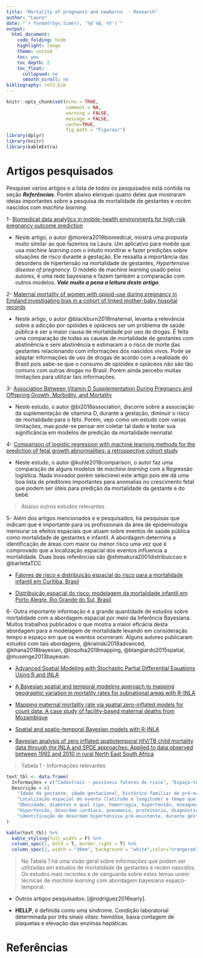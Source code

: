 ```yaml
---
title: "Mortality of pregnants and newborns  - Research"
author: "Laura"
date: "`r format(Sys.time(), '%d %B, %Y')`"
output:
  html_document:
    code_folding: hide
    highlight: tango
    theme: united
    toc: yes
    toc_depth: 2
    toc_float:
      collapsed: no
      smooth_scroll: no
bibliography: ref1.bib
---
```


```r
knitr::opts_chunk$set(echo = TRUE,
                      comment = NA,
                      warning = FALSE,
                      message = FALSE,
                      cache=TRUE,
                      fig.path = "Figuras/")
library(dplyr)
library(knitr)
library(kableExtra)
```



# Artigos pesquisados

Pesquisei vários artigos e a lista de todos os pesquisados está contida na seção ***Referências***. Porém abaixo elenquei quatro deles que mostraram ideias importantes sobre a pesquisa de mortalidade de gestantes e recém nascidos com *machine learning*.

1- [Biomedical data analytics in mobile-health environments for high-risk pregnancy outcome prediction](https://link.springer.com/article/10.1007/s12652-019-01230-4)

  - Neste artigo, o autor @moreira2019biomedical, mostra uma proposta muito similar ao que fazemos na Laura. Um aplicativo para *mobile* que usa *machine learning* com o intuito monitirar e fazer predições sobre situações de risco durante a gestação. Ele ressalta a importância das desordens de hipertensão na mortalidade de gestantes, *Hypertensive disease of pregnancy*. O modelo de machine learning usado pelos autores, é uma rede bayesiana e fazem também a comparação com outros modelos. ***Vale muito a pena a leitura deste artigo***.
  
2- [Maternal mortality of women with opioid-use during pregnancy in England:investigating bias in a cohort of linked mother-baby hospital records](https://ijpds.org/article/view/895)

  - Neste artigo, o autor @blackburn2018maternal, levanta a relevância sobre a adicção por opióides e opiáceos ser um problema de saúde pública e ser a maior causa de mortalidade por uso de drogas. É feita uma comparação de todas as causas de mortalidade de gestantes com abstinência e sem abstinência e estimaram a o risco de morte das gestantes relacionando com informações dos nascidos vivos. Pode se adaptar informações de uso de drogas de acordo com a realidade do Brasil pois sabe-se que o consumo de opióides e opiáceos não são tão comuns com outras drogas no Brasil. Porém ainda percebo muitas limitações para utilizar tais informações.

3- [Association Between Vitamin D Supplementation During Pregnancy and Offspring Growth, Morbidity, and Mortality](https://jamanetwork.com/journals/jamapediatrics/article-abstract/2681636)

  - Neste estudo, o autor @bi2018association, discorre sobre a associação da suplementação de vitamina D, durante a gestação, diminuir o risco de mortalidade para o feto. Porém, vejo como um estudo com varias limitações, mas pode-se pensar em coletar tal dado e testar sua significância em modelos de predição da mortalidade neonatal.
  
4- [Comparison of logistic regression with machine learning methods for the prediction of fetal growth abnormalities: a retrospective cohort study](https://bmcpregnancychildbirth.biomedcentral.com/articles/10.1186/s12884-018-1971-2)

  - Neste estudo, o autor @kuhle2018comparison, o autor faz uma comparação de alguns modelos de *machine learning* com a Regressão logística. Nada inovador porém selecionei este artigo pois ele dá uma boa lista de preditores importantes para anomalias no crescimento fetal que podem ser úteis para predição da mortalidade da gestante e do bebê.

> Abaixo outros estudos relevantes

5- Além dos artigos mencionados e e pesquisados, há pesquisas que indicam que é importante para os profissionais da área de epidemiologia mensurar os efeitos espaciais que atuam sobre eventos de saúde pública como mortalidade de gestantes e infantil. A abordagem determina a identificação de áreas com maior ou menor risco uma vez que é comprovado que a localização espacial dos eventos influencia a mortalidade. Duas boas referências são @shimakura2001distribuiccao e @barlettaTCC

  - [Fatores de risco e distribuição espacial do risco para a mortalidade infantil em Curitiba, Brasil](http://www.leg.ufpr.br/lib/exe/fetch.php/projetos:tcc_versao_final1.pdf)
  
  - [Distribuição espacial do risco: modelagem da mortalidade infantil em Porto Alegre, Rio Grande do Sul, Brasil](https://www.scielosp.org/article/csp/2001.v17n5/1251-1261/pt/)
  
6- Outra importante informação é a grande quantidade de estudos sobre mortalidade com a abordagem espacial por meio da Inferência Bayesiana. Muitos trabalhos publicados o que mostra a maior eficácia desta abordagem para a modelagem de mortalidade levando em consideração tempo e espaço em que os eventos ocorreram. Alguns autores publicaram estudos com tais abordagens, @krainski2018advanced, @khana2018bayesian, @loquiha2018mapping, @blangiardo2015spatial, @musenge2013bayesian.

  - [Advanced Spatial Modeling with Stochastic Partial Differential Equations Using R and INLA](https://www.taylorfrancis.com/books/9780429629853)
  
  - [A Bayesian spatial and temporal modeling approach to mapping geographic variation in mortality rates for subnational areas with R-INLA](A Bayesian spatial and temporal modeling approach to mapping geographic variation in mortality rates for subnational areas with R-INLA)
  
  - [Mapping maternal mortality rate via spatial zero-inflated models for count data: A case study of facility-based maternal deaths from Mozambique](https://journals.plos.org/plosone/article?id=10.1371/journal.pone.0202186) 
  
  - [Spatial and spatio-temporal Bayesian models with R-INLA](https://books.google.com.br/books?hl=en&lr=&id=--HuBgAAQBAJ&oi=fnd&pg=PA259&dq=Spatial+and+spatio-temporal+Bayesian+models+with+R-INLA&ots=VTEBD3sgRX&sig=2rfXYJJDy7qUNsJPRgUdGGV8WC8&redir_esc=y#v=onepage&q=Spatial%20and%20spatio-temporal%20Bayesian%20models%20with%20R-INLA&f=false)
  
  - [Bayesian analysis of zero inflated spatiotemporal HIV/TB child mortality data through the INLA and SPDE approaches: Applied to data observed between 1992 and 2010 in rural North East South Africa](https://www.sciencedirect.com/science/article/pii/S0303243412000645)
  
>Tabela 1 - Informações relevantes

```R
text_tbl <- data.frame(
  Informações = c("Cadastrais - possíveis fatores de risco", "Espaço-temporal","Sintomas antes do internamento","Sintomas durante a gestação","Identificação de desordem hipertensiva"),
  Descrição = c(
    "Idade da gestante, idade gestacional, histórico familiar de pré-eclampsia, tipo de parto, escolaridade da mãe, quantidade de filhos vivos e mortos, quantidade de gestação e intervalo entre as gestações, nova paternidade, peso da gestante, peso ao nascer da criança, sexo da criança, momento da menarca, uso de drogas lícita ou ilícitas, hábitos de vidas (tabagismo e alcoolismo),características biológicas e químicas, condições de exposição a ocupação de stress e esforço físico, já teve aborto ou não e histórico reprodutivo (morte perinatal, recém-nascido com má formação, esterilidade/infertilidade, etc).", 
    "Localização espacial do evento (latitude e longitude) e tempo que levou para ocorrer o evento. ",
	"Obesidade, diabetes e qual tipo, hemorragia, hipertensão, enxaqueca, tendência em trombofilia, doenças autoimunes - esclerodermia, lúpus, reumatoide e artrite, doenças infecciosas, pneumonia, neoplasia, etc.",
	"Hipertensão, desordem cardíaca, pneumonia, proteinúria, diagnóstico de HELLP, enxaqueca, náusea ou vômito, edema, dor epigástrica, hiperreflexia, visão turva e tontura.",
	"identificação de desordem hipertensiva pré-existente, durante gestação e período puerpério e eclampsia")
)

kable(text_tbl) %>%
  kable_styling(full_width = F) %>%
  column_spec(1, bold = T, border_right = T) %>%
  column_spec(2, width = "30em", background = "white",color="orangered")
```

> Na Tabela 1 há uma visão geral sobre informações que podem ser utilizadas em estudos de mortalidade de gestantes e recém nascidos. Os estudos mais recentes e de vanguarda sobre estes temas unem técnicas de *machine learning*  com abordagem bayesiana espaço-temporal.

- Outros artigos pesquisados: [@rodriguez2016early].

-  **HELLP**, é definida como uma síndrome. Condição laboratorial determinada por três sinais vitais: hemólise, baixa contagem de plaquetas e elevação das enzimas hepáticas.

# Referências

